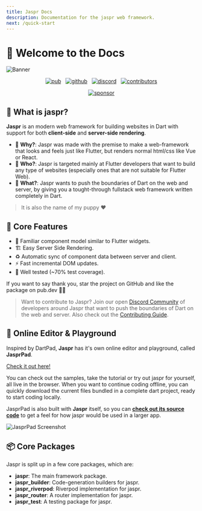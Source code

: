 ```yaml
---
title: Jaspr Docs
description: Documentation for the jaspr web framework.
next: /quick-start
---
```


# 📖 Welcome to the Docs

![Banner](https://github.com/schultek/jaspr/raw/main/assets/jaspr_banner.png)

<p align="center" class="flex justify-center not-prose">
  <a href="https://pub.dev/packages/jaspr"><img src="https://img.shields.io/pub/v/jaspr?label=pub.dev&logo=dart" alt="pub" /></a>
  &nbsp;
  <a href="https://github.com/schultek/jaspr"><img src="https://img.shields.io/github/stars/schultek/jaspr?logo=github" alt="github" /></a>
  &nbsp;
  <a href="https://discord.gg/XGXrGEk4c6"><img src="https://img.shields.io/discord/993167615587520602?logo=discord" alt="discord" /></a>
  &nbsp;
  <a href="https://github.com/schultek/jaspr"><img src="https://img.shields.io/github/contributors/schultek/jaspr?logo=github" alt="contributors" /></a>
</p>

<p align="center" class="flex justify-center not-prose">
  <a href="https://github.com/sponsors/schultek"><img src="https://img.shields.io/badge/sponsor-30363D?style=for-the-badge&logo=GitHub-Sponsors&logoColor=#white" alt="sponsor" /></a>
</p>

## 🐶 What is **jaspr**?

**Jaspr** is an modern web framework for building websites in Dart with support for both **client-side** and **server-side rendering**.

- 🔮 **Why?**: Jaspr was made with the premise to make a web-framework that looks and feels just like Flutter, but
  renders normal html/css like Vue or React.
- 👥 **Who?**: Jaspr is targeted mainly at Flutter developers that want to build any type of websites
  (especially ones that are not suitable for Flutter Web).
- 🚀 **What?**: Jaspr wants to push the boundaries of Dart on the web and server, by giving you a tought-through fullstack
  web framework written completely in Dart.

> It is also the name of my puppy ❤️

## 🍭 Core Features

- 💙 Familiar component model similar to Flutter widgets.
- 🏗 Easy Server Side Rendering.
- ♻️ Automatic sync of component data between server and client.
- ⚡️ Fast incremental DOM updates.
- 🧪 Well tested (~70% test coverage).

If you want to say thank you, star the project on GitHub and like the package on pub.dev 🙌💙

> Want to contribute to Jaspr? Join our open [Discord Community](https://discord.gg/XGXrGEk4c6) of
> developers around Jaspr that want to push the boundaries of Dart on the web and server. Also
> check out the [Contributing Guide](https://docs.page/schultek/jaspr~develop/eco/contributing).

## 🎡 Online Editor & Playground

Inspired by DartPad, **Jaspr** has it's own online editor and playground, called **JasprPad**.

[Check it out here!](https://jasprpad.schultek.de)

You can check out the samples, take the tutorial or try out jaspr for yourself, all live in the browser.
When you want to continue coding offline, you can quickly download the current files bundled in a complete dart project, ready to start coding locally.

JasprPad is also built with **Jaspr** itself, so you can [**check out its source code**](https://github.com/schultek/jaspr/tree/develop/apps/jaspr_pad) to get a feel for how jaspr would be used in a larger app.

![JasprPad Screenshot](https://user-images.githubusercontent.com/13920539/170837732-9e09d5f3-e79e-4ddd-b118-72e49456a7cd.png)

## 📦 Core Packages

Jaspr is split up in a few core packages, which are:

- **jaspr**: The main framework package.
- **jaspr_builder**: Code-generation builders for jaspr.
- **jaspr_riverpod**: Riverpod implementation for jaspr.
- **jaspr_router**: A router implementation for jaspr.
- **jaspr_test**: A testing package for jaspr.
